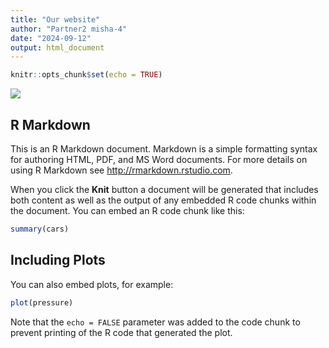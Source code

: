 ```yaml
---
title: "Our website"
author: "Partner2 misha-4"
date: "2024-09-12"
output: html_document
---
```


```r
knitr::opts_chunk$set(echo = TRUE)
```

![](https://www.dogster.com/wp-content/uploads/2022/09/black-labrador-retriever-in-the-grass_Baevskiy-Dmitry-Shutterstock-scaled.jpg)

## R Markdown

This is an R Markdown document. Markdown is a simple formatting syntax for authoring HTML, PDF, and MS Word documents. For more details on using R Markdown see <http://rmarkdown.rstudio.com>.

When you click the **Knit** button a document will be generated that includes both content as well as the output of any embedded R code chunks within the document. You can embed an R code chunk like this:

```r
summary(cars)
```

## Including Plots

You can also embed plots, for example:

```r
plot(pressure)
```

Note that the `echo = FALSE` parameter was added to the code chunk to prevent printing of the R code that generated the plot.
